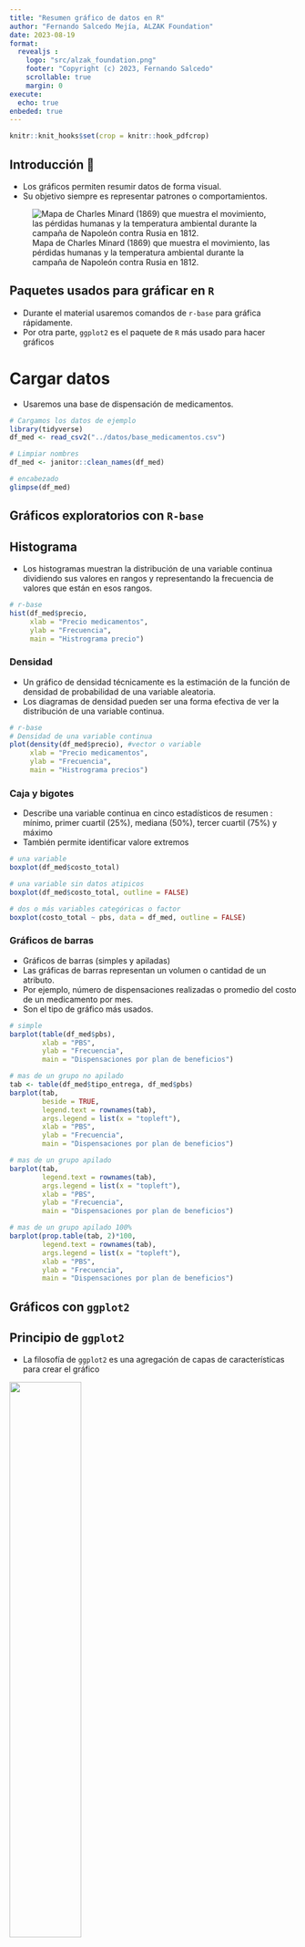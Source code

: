 ```yaml
---
title: "Resumen gráfico de datos en R"
author: "Fernando Salcedo Mejía, ALZAK Foundation"
date: 2023-08-19
format: 
  revealjs :
    logo: "src/alzak_foundation.png"
    footer: "Copyright (c) 2023, Fernando Salcedo"
    scrollable: true
    margin: 0
execute:
  echo: true
enbeded: true
---
```


```r
knitr::knit_hooks$set(crop = knitr::hook_pdfcrop)
```

## Introducción 🥽

- Los gráficos permiten resumir datos de forma visual.
- Su objetivo siempre es representar patrones o comportamientos.

![Mapa de Charles Minard (1869) que muestra el movimiento, las pérdidas humanas y la temperatura ambiental durante la campaña de Napoleón contra Rusia en 1812.](https://upload.wikimedia.org/wikipedia/commons/2/29/Minard.png)

## Paquetes usados para gráficar en `R`

- Durante el material usaremos comandos de `r-base` para gráfica rápidamente.
- Por otra parte, `ggplot2` es el paquete de `R` más usado para hacer gráficos 

# Cargar datos

- Usaremos una base de dispensación de medicamentos.

```r
# Cargamos los datos de ejemplo
library(tidyverse)
df_med <- read_csv2("../datos/base_medicamentos.csv")

# Limpiar nombres
df_med <- janitor::clean_names(df_med)

# encabezado
glimpse(df_med)

```

## Gráficos exploratorios con `R-base` {background-color="#b2d8d8"}

## Histograma

- Los histogramas muestran la distribución de una variable continua dividiendo sus valores en rangos y representando la frecuencia de valores que están en esos rangos.

```r
# r-base
hist(df_med$precio, 
     xlab = "Precio medicamentos", 
     ylab = "Frecuencia", 
     main = "Histrograma precio")

```

### Densidad

- Un gráfico de densidad técnicamente es la estimación de la función de densidad de probabilidad de una variable aleatoria. 
- Los diagramas de densidad pueden ser una forma efectiva de ver la distribución de una variable continua. 

```r
# r-base
# Densidad de una variable continua 
plot(density(df_med$precio), #vector o variable
     xlab = "Precio medicamentos", 
     ylab = "Frecuencia", 
     main = "Histrograma precios")

```


### Caja y bigotes

- Describe una variable continua en cinco estadísticos de resumen : mínimo, primer cuartil (25%), mediana (50%), tercer cuartil (75%) y máximo
- También permite identificar valore extremos

```r
# una variable
boxplot(df_med$costo_total)

# una variable sin datos atipicos
boxplot(df_med$costo_total, outline = FALSE)

# dos o más variables categóricas o factor
boxplot(costo_total ~ pbs, data = df_med, outline = FALSE)


```
### Gráficos de barras

- Gráficos de barras (simples y apiladas)
- Las gráficas de barras representan un volumen o cantidad de un atributo. 
- Por ejemplo, número de dispensaciones realizadas o promedio del costo de un medicamento por mes.
- Son el tipo de gráfico más usados.

```r
# simple
barplot(table(df_med$pbs), 
        xlab = "PBS",
        ylab = "Frecuencia", 
        main = "Dispensaciones por plan de beneficios")

# mas de un grupo no apilado
tab <- table(df_med$tipo_entrega, df_med$pbs)
barplot(tab, 
        beside = TRUE,
        legend.text = rownames(tab),
        args.legend = list(x = "topleft"),
        xlab = "PBS",
        ylab = "Frecuencia", 
        main = "Dispensaciones por plan de beneficios")

# mas de un grupo apilado
barplot(tab,
        legend.text = rownames(tab),
        args.legend = list(x = "topleft"),
        xlab = "PBS",
        ylab = "Frecuencia", 
        main = "Dispensaciones por plan de beneficios")

# mas de un grupo apilado 100%
barplot(prop.table(tab, 2)*100,
        legend.text = rownames(tab),
        args.legend = list(x = "topleft"),
        xlab = "PBS",
        ylab = "Frecuencia", 
        main = "Dispensaciones por plan de beneficios")

```

## Gráficos con `ggplot2` {background-color="#b2d8d8"}

## Principio de `ggplot2`

- La filosofía de `ggplot2` es una agregación de capas de características para crear el gráfico

![](src/ggplot_concepto.png){width=50%}

## Esquema de cómo funciona `ggplot()`

![Kieran Healy. Data Visualization A practical introduction. 
](src/ch-03-ggplot-flow-vertical.png){width=50%}

## Gráfico de barras `geom_col()` y `geom_bar()`

- Lo usamos para representar volúmenes o cantidad
- Realicemos un gráfico con `geom_bar()` siguiendo el esquema paso a paso de cómo funciona `ggplot()`, 

## 1. Tidy data

```r
# Dar formato a las fechas
df_med <- df_med %>% 
  mutate(
    fecha_entrega = dmy(fecha_entrega)
  )

# encabezado
glimpse(df_med)
```

## 2. Mapping

```r
library(ggplot2)

p <- ggplot(data = df_med, mapping = aes(x = pbs))

p
```

## 3. Geom

```r
p <- p + geom_bar()
p
```

## 4. Labels & Guides

```r
p <- p + labs(x = "PBS",
       y = "Frecuencia",
       title = "Dispensaciones por plan de beneficios") + 
  theme_bw()
p
```

## Uniendo todos los pasos

```r
#| output-location: column
#| echo: true
#| crop: true
p <- p + geom_bar() +
  coord_cartesian() +
  labs(x = "PBS",
       y = "Frecuencia",
       title = "Dispensaciones por plan de beneficios") +
  theme_bw()
p
```


```css
.reveal .map img {
  height: 80vh;
  width: auto !important;
  padding-left: 2em;
}
```

## Agregar colores y etiquetas en `geom_bar()`

```r
#| output-location: column
#| echo: true
#| crop: true

# Agregar colores y etiquetas 
ggplot(data = df_med, mapping = aes(x = pbs)) +
  # Agregar colores
  geom_bar() +
  # Agregar etiquetas 
  geom_text(aes(label = ..count..), stat = "count", vjust = 0)  +
  scale_fill_manual(values = c("tomato", "skyblue")) +
  labs(x = "PBS",
         y = "Frecuencia",
         title = "Dispensaciones por plan de beneficios") +
  theme_bw()
  

```

## Usando `fill` para agregar grupos en `geom_bar()`

```r
#| output-location: column
#| echo: true
#| crop: true

# mas de un grupo no apilado
ggplot(
  data = na.omit(df_med),
  mapping = aes(x = pbs,
                fill = tipo_entrega,
                group = tipo_entrega)
) +
  geom_bar(position = "dodge") +
  geom_text(aes(label = ..count..,  group = tipo_entrega),
            stat = "count",
            position = position_dodge(0.9),
            vjust = 0)  +
  scale_fill_manual(values = c("#54504F", "#5DC3DA")) +
  labs(x = "PBS",
       y = "Frecuencia",
       title = "Dispensaciones por plan de beneficios",
       fill = "Tipo de entrega") +
  theme_bw()

```

## Apilar los grupos dentro de cada barra con `geom_bar()`

```r
#| output-location: column
#| echo: true
#| crop: true

# mas de un grupo apilado 
ggplot(data = na.omit(df_med),
       mapping = aes(x = pbs, fill = tipo_entrega)) +
  geom_bar() +
  scale_fill_manual(values = c("#54504F", "#5DC3DA")) +
  labs(x = "PBS",
       y = "Frecuencia",
       title = "Dispensaciones por plan de beneficios",
       fill = "Tipo de entrega") +
  theme_bw()

```

## Apilar los grupos al 100% con `geom_bar()`

```r
#| output-location: column
#| echo: true
#| crop: true

# mas de un grupo apilado 100%
ggplot(data = na.omit(df_med), mapping = aes(x = pbs, fill = tipo_entrega)) +
  geom_bar(position = "fill") +
  geom_text(aes(label = scales::percent(..count.. / sum(..count..))), 
            stat = "count", 
            position = position_fill(vjust = 0.5)) +
  scale_fill_manual(values = c("#54504F", "#5DC3DA")) +
  labs(x = "PBS",
       y = "Frecuencia",
       title = "Dispensaciones por plan de beneficios", 
       fill = "Tipo de entrega") + 
  theme_bw()
 
```

## Usando `facets` para estratificar gráficos

```r
#| output-location: column
#| echo: true
#| crop: true

ggplot(data = na.omit(df_med),
       mapping = aes(x = pbs, fill = tipo_entrega)) +
  geom_bar(position = "fill") +
  geom_text(aes(label = scales::percent(..count.. / sum(..count..))),
            stat = "count",
            position = position_fill(vjust = 0.5)) +
  scale_fill_manual(values = c("#54504F", "#5DC3DA")) +
  labs(x = "PBS",
       y = "Frecuencia",
       title = "Dispensaciones por plan de beneficios",
       fill = "Tipo de entrega") +
  theme_bw() +
  facet_wrap( ~ cronico)

```

## Gráfico de linea usando `geom_line()` y `geom_point()`

- Un gráfico de línea se usa para mostrar evolución o cambio
- Vamos a crear un gráfico de líneas de las dispensaciones por mes

```r

# creamos las variables
df_disp <- df_med %>% 
  mutate(
    mes_disp = floor_date(fecha_entrega, "month")
  ) %>% 
  count(mes_disp)

df_disp

```

## Gráfico de linea usando `geom_line()` y `geom_point()`

```r

ggplot(df_disp, aes(x = mes_disp, y = n)) +
  geom_line() +
  geom_point() +
  geom_text(aes(label = n, y = n + 100), vjust = 0, nudge_y = 0.5) +
  scale_x_date(date_breaks = "months", date_labels = "%m/%Y") +
  labs(
    x = "Mes de dispensación",
    y = "Cantidad"
  ) +
  theme_bw() +
  theme(axis.text.x = element_text(angle = 90))

```
